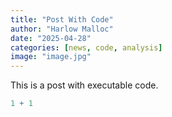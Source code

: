 ```yaml
---
title: "Post With Code"
author: "Harlow Malloc"
date: "2025-04-28"
categories: [news, code, analysis]
image: "image.jpg"
---
```


This is a post with executable code.

```r
1 + 1
```
